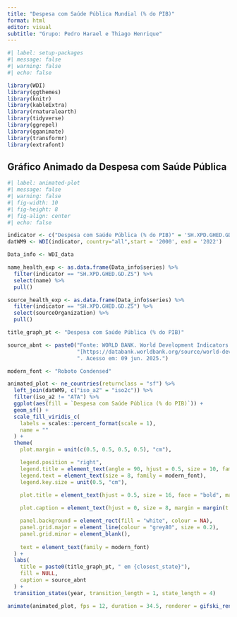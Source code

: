 ---
title: "Despesa com Saúde Pública Mundial (% do PIB)"
format: html
editor: visual
subtitle: "Grupo: Pedro Harael e Thiago Henrique"
---

```{r}
#| label: setup-packages
#| message: false
#| warning: false
#| echo: false

library(WDI)
library(ggthemes)
library(knitr)
library(kableExtra)
library(rnaturalearth)
library(tidyverse)
library(ggrepel)
library(gganimate)
library(transformr)
library(extrafont)
```

## Gráfico Animado da Despesa com Saúde Pública

```{r}
#| label: animated-plot
#| message: false
#| warning: false
#| fig-width: 10
#| fig-height: 8
#| fig-align: center
#| echo: false

indicator <- c("Despesa com Saúde Pública (% do PIB)" = 'SH.XPD.GHED.GD.ZS')
datWM9 <- WDI(indicator, country="all",start = '2000', end = '2022') 

Data_info <- WDI_data 

name_health_exp <- as.data.frame(Data_info$series) %>%
  filter(indicator == "SH.XPD.GHED.GD.ZS") %>%
  select(name) %>%
  pull() 

source_health_exp <- as.data.frame(Data_info$series) %>%
  filter(indicator == "SH.XPD.GHED.GD.ZS") %>%
  select(sourceOrganization) %>%
  pull()

title_graph_pt <- "Despesa com Saúde Pública (% do PIB)"

source_abnt <- paste0("Fonte: WORLD BANK. World Development Indicators. Disponível em: ", 
                      "[https://databank.worldbank.org/source/world-development-indicators](https://databank.worldbank.org/source/world-development-indicators)", 
                      ". Acesso em: 09 jun. 2025.") 

modern_font <- "Roboto Condensed" 

animated_plot <- ne_countries(returnclass = "sf") %>%
  left_join(datWM9, c("iso_a2" = "iso2c")) %>%
  filter(iso_a2 != "ATA") %>% 
  ggplot(aes(fill = `Despesa com Saúde Pública (% do PIB)`)) + 
  geom_sf() +
  scale_fill_viridis_c(
    labels = scales::percent_format(scale = 1), 
    name = "" 
  ) + 
  theme(
    plot.margin = unit(c(0.5, 0.5, 0.5, 0.5), "cm"), 

    legend.position = "right", 
    legend.title = element_text(angle = 90, hjust = 0.5, size = 10, family = modern_font), 
    legend.text = element_text(size = 8, family = modern_font), 
    legend.key.size = unit(0.5, "cm"), 

    plot.title = element_text(hjust = 0.5, size = 16, face = "bold", margin = margin(b = 10), family = modern_font), 
    
    plot.caption = element_text(hjust = 0, size = 8, margin = margin(t = 10), family = modern_font), 

    panel.background = element_rect(fill = "white", colour = NA), 
    panel.grid.major = element_line(colour = "grey80", size = 0.2), 
    panel.grid.minor = element_blank(),
    
    text = element_text(family = modern_font) 
  ) +
  labs(
    title = paste0(title_graph_pt, " em {closest_state}"), 
    fill = NULL, 
    caption = source_abnt 
  ) +
  transition_states(year, transition_length = 1, state_length = 4) 

animate(animated_plot, fps = 12, duration = 34.5, renderer = gifski_renderer())
```

